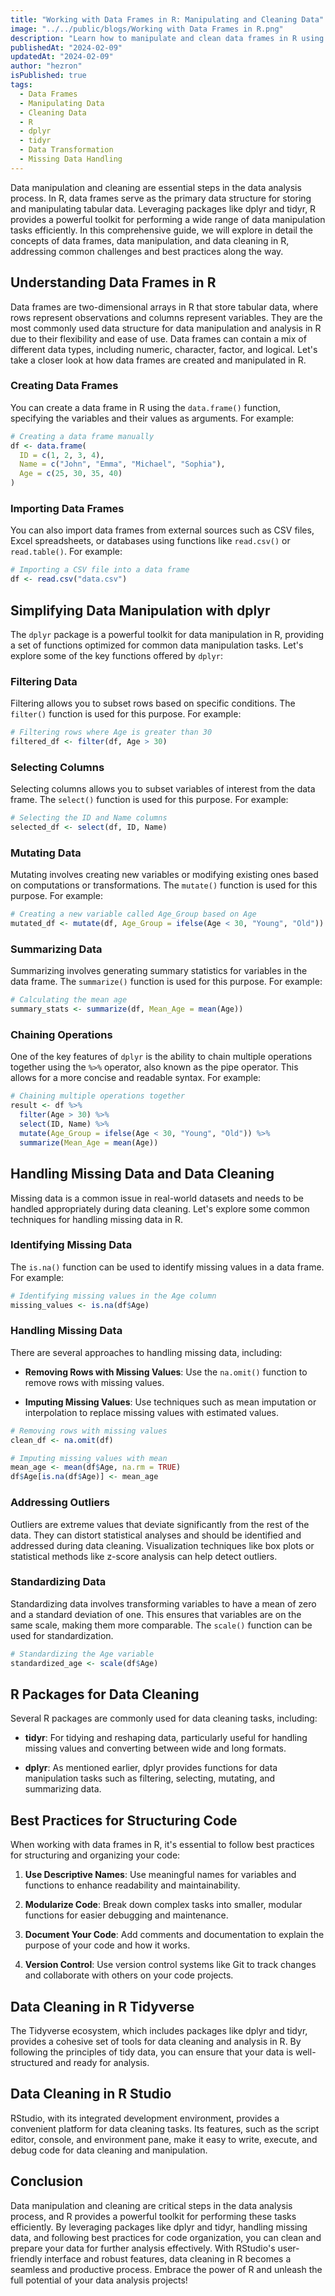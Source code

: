 ```yaml
---
title: "Working with Data Frames in R: Manipulating and Cleaning Data"
image: "../../public/blogs/Working with Data Frames in R.png"
description: "Learn how to manipulate and clean data frames in R using packages like dplyr and tidyr. Explore common data manipulation operations, handle missing data, and discover best practices for structuring code. This comprehensive guide covers the data cleaning process in R, essential R packages, functions for handling dirty data, and tips for efficient data cleaning in RStudio."
publishedAt: "2024-02-09"
updatedAt: "2024-02-09"
author: "hezron"
isPublished: true
tags:
  - Data Frames
  - Manipulating Data
  - Cleaning Data
  - R
  - dplyr
  - tidyr
  - Data Transformation
  - Missing Data Handling
---
```



Data manipulation and cleaning are essential steps in the data analysis process. In R, data frames serve as the primary data structure for storing and manipulating tabular data. Leveraging packages like dplyr and tidyr, R provides a powerful toolkit for performing a wide range of data manipulation tasks efficiently. In this comprehensive guide, we will explore in detail the concepts of data frames, data manipulation, and data cleaning in R, addressing common challenges and best practices along the way.

## Understanding Data Frames in R

Data frames are two-dimensional arrays in R that store tabular data, where rows represent observations and columns represent variables. They are the most commonly used data structure for data manipulation and analysis in R due to their flexibility and ease of use. Data frames can contain a mix of different data types, including numeric, character, factor, and logical. Let's take a closer look at how data frames are created and manipulated in R.

### Creating Data Frames

You can create a data frame in R using the `data.frame()` function, specifying the variables and their values as arguments. For example:

```R
# Creating a data frame manually
df <- data.frame(
  ID = c(1, 2, 3, 4),
  Name = c("John", "Emma", "Michael", "Sophia"),
  Age = c(25, 30, 35, 40)
)
```

### Importing Data Frames

You can also import data frames from external sources such as CSV files, Excel spreadsheets, or databases using functions like `read.csv()` or `read.table()`. For example:

```R
# Importing a CSV file into a data frame
df <- read.csv("data.csv")
```

## Simplifying Data Manipulation with dplyr

The `dplyr` package is a powerful toolkit for data manipulation in R, providing a set of functions optimized for common data manipulation tasks. Let's explore some of the key functions offered by `dplyr`:

### Filtering Data

Filtering allows you to subset rows based on specific conditions. The `filter()` function is used for this purpose. For example:

```R
# Filtering rows where Age is greater than 30
filtered_df <- filter(df, Age > 30)
```

### Selecting Columns

Selecting columns allows you to subset variables of interest from the data frame. The `select()` function is used for this purpose. For example:

```R
# Selecting the ID and Name columns
selected_df <- select(df, ID, Name)
```

### Mutating Data

Mutating involves creating new variables or modifying existing ones based on computations or transformations. The `mutate()` function is used for this purpose. For example:

```R
# Creating a new variable called Age_Group based on Age
mutated_df <- mutate(df, Age_Group = ifelse(Age < 30, "Young", "Old"))
```

### Summarizing Data

Summarizing involves generating summary statistics for variables in the data frame. The `summarize()` function is used for this purpose. For example:

```R
# Calculating the mean age
summary_stats <- summarize(df, Mean_Age = mean(Age))
```

### Chaining Operations

One of the key features of `dplyr` is the ability to chain multiple operations together using the `%>%` operator, also known as the pipe operator. This allows for a more concise and readable syntax. For example:

```R
# Chaining multiple operations together
result <- df %>%
  filter(Age > 30) %>%
  select(ID, Name) %>%
  mutate(Age_Group = ifelse(Age < 30, "Young", "Old")) %>%
  summarize(Mean_Age = mean(Age))
```

## Handling Missing Data and Data Cleaning

Missing data is a common issue in real-world datasets and needs to be handled appropriately during data cleaning. Let's explore some common techniques for handling missing data in R.

### Identifying Missing Data

The `is.na()` function can be used to identify missing values in a data frame. For example:

```R
# Identifying missing values in the Age column
missing_values <- is.na(df$Age)
```

### Handling Missing Data

There are several approaches to handling missing data, including:

- **Removing Rows with Missing Values**: Use the `na.omit()` function to remove rows with missing values.

- **Imputing Missing Values**: Use techniques such as mean imputation or interpolation to replace missing values with estimated values.

```R
# Removing rows with missing values
clean_df <- na.omit(df)

# Imputing missing values with mean
mean_age <- mean(df$Age, na.rm = TRUE)
df$Age[is.na(df$Age)] <- mean_age
```

### Addressing Outliers

Outliers are extreme values that deviate significantly from the rest of the data. They can distort statistical analyses and should be identified and addressed during data cleaning. Visualization techniques like box plots or statistical methods like z-score analysis can help detect outliers.

### Standardizing Data

Standardizing data involves transforming variables to have a mean of zero and a standard deviation of one. This ensures that variables are on the same scale, making them more comparable. The `scale()` function can be used for standardization.

```R
# Standardizing the Age variable
standardized_age <- scale(df$Age)
```

## R Packages for Data Cleaning

Several R packages are commonly used for data cleaning tasks, including:

- **tidyr**: For tidying and reshaping data, particularly useful for handling missing values and converting between wide and long formats.

- **dplyr**: As mentioned earlier, dplyr provides functions for data manipulation tasks such as filtering, selecting, mutating, and summarizing data.

## Best Practices for Structuring Code

When working with data frames in R, it's essential to follow best practices for structuring and organizing your code:

1. **Use Descriptive Names**: Use meaningful names for variables and functions to enhance readability and maintainability.

2. **Modularize Code**: Break down complex tasks into smaller, modular functions for easier debugging and maintenance.

3. **Document Your Code**: Add comments and documentation to explain the purpose of your code and how it works.

4. **Version Control**: Use version control systems like Git to track changes and collaborate with others on your code projects.

## Data Cleaning in R Tidyverse

The Tidyverse ecosystem, which includes packages like dplyr and tidyr, provides a cohesive set of tools for data cleaning and analysis in R. By following the principles of tidy data, you can ensure that your data is well-structured and ready for analysis.

## Data Cleaning in R Studio

RStudio, with its integrated development environment, provides a convenient platform for data cleaning tasks. Its features, such as the script editor, console, and environment pane, make it easy to write, execute, and debug code for data cleaning and manipulation.

## Conclusion

Data manipulation and cleaning are critical steps in the data analysis process, and R provides a powerful toolkit for performing these tasks efficiently. By leveraging packages like dplyr and tidyr, handling missing data, and following best practices for code organization, you can clean and prepare your data for further analysis effectively. With RStudio's user-friendly interface and robust features, data cleaning in R becomes a seamless and productive process. Embrace the power of R and unleash the full potential of your data analysis projects!
